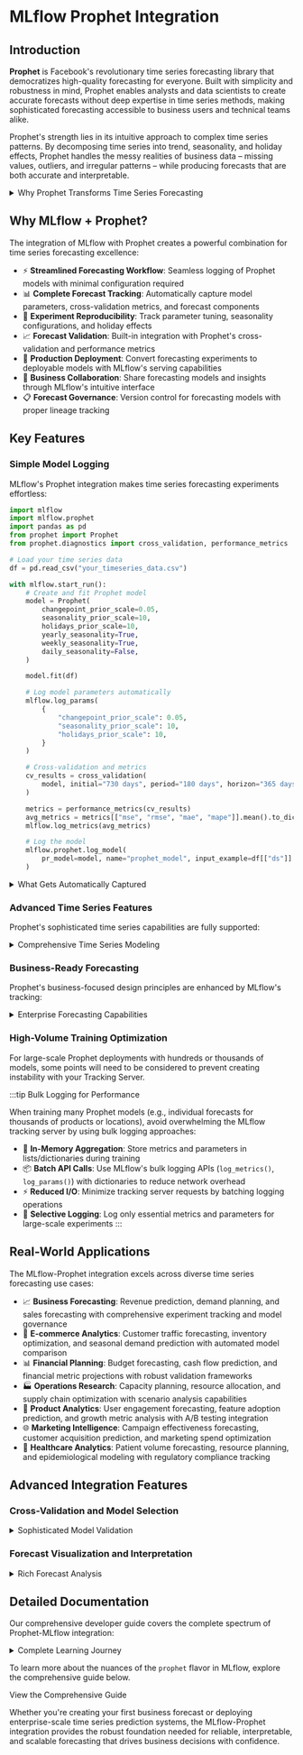 
# MLflow Prophet Integration

## Introduction

**Prophet** is Facebook's revolutionary time series forecasting library that democratizes high-quality forecasting for everyone. Built with simplicity and robustness in mind, Prophet enables analysts and data scientists to create accurate forecasts without deep expertise in time series methods, making sophisticated forecasting accessible to business users and technical teams alike.

Prophet's strength lies in its intuitive approach to complex time series patterns. By decomposing time series into trend, seasonality, and holiday effects, Prophet handles the messy realities of business data – missing values, outliers, and irregular patterns – while producing forecasts that are both accurate and interpretable.

<details>
  <summary>Why Prophet Transforms Time Series Forecasting</summary>

  #### Production-Ready Forecasting
  - 🚀 **Business-Friendly**: Intuitive parameters that align with business understanding
  - 📊 **Handles Reality**: Robust to missing data, outliers, and trend changes
  - 🎯 **Automatic Seasonality**: Built-in daily, weekly, and yearly seasonal patterns
  - 📈 **Holiday Effects**: Native support for holiday and special event modeling

  #### Analyst-Focused Design
  - 🔧 **Minimal Configuration**: Works well with default parameters out of the box
  - 📚 **Interpretable Components**: Clear decomposition of trend, seasonality, and holidays
  - 🎨 **Rich Visualizations**: Built-in plotting for forecast components and diagnostics
  - ⚡ **Fast and Scalable**: Optimized Stan implementation for quick iteration

</details>

## Why MLflow + Prophet?

The integration of MLflow with Prophet creates a powerful combination for time series forecasting excellence:

- ⚡ **Streamlined Forecasting Workflow**: Seamless logging of Prophet models with minimal configuration required
- 📊 **Complete Forecast Tracking**: Automatically capture model parameters, cross-validation metrics, and forecast components
- 🔄 **Experiment Reproducibility**: Track parameter tuning, seasonality configurations, and holiday effects
- 📈 **Forecast Validation**: Built-in integration with Prophet's cross-validation and performance metrics
- 🚀 **Production Deployment**: Convert forecasting experiments to deployable models with MLflow's serving capabilities
- 👥 **Business Collaboration**: Share forecasting models and insights through MLflow's intuitive interface
- 📋 **Forecast Governance**: Version control for forecasting models with proper lineage tracking

## Key Features

### Simple Model Logging

MLflow's Prophet integration makes time series forecasting experiments effortless:

```python
import mlflow
import mlflow.prophet
import pandas as pd
from prophet import Prophet
from prophet.diagnostics import cross_validation, performance_metrics

# Load your time series data
df = pd.read_csv("your_timeseries_data.csv")

with mlflow.start_run():
    # Create and fit Prophet model
    model = Prophet(
        changepoint_prior_scale=0.05,
        seasonality_prior_scale=10,
        holidays_prior_scale=10,
        yearly_seasonality=True,
        weekly_seasonality=True,
        daily_seasonality=False,
    )

    model.fit(df)

    # Log model parameters automatically
    mlflow.log_params(
        {
            "changepoint_prior_scale": 0.05,
            "seasonality_prior_scale": 10,
            "holidays_prior_scale": 10,
        }
    )

    # Cross-validation and metrics
    cv_results = cross_validation(
        model, initial="730 days", period="180 days", horizon="365 days"
    )

    metrics = performance_metrics(cv_results)
    avg_metrics = metrics[["mse", "rmse", "mae", "mape"]].mean().to_dict()
    mlflow.log_metrics(avg_metrics)

    # Log the model
    mlflow.prophet.log_model(
        pr_model=model, name="prophet_model", input_example=df[["ds"]].head()
    )
```

<details>
  <summary>What Gets Automatically Captured</summary>

  #### Model Configuration
  - ⚙️ **Core Parameters**: Changepoint detection, seasonality strength, holiday effects
  - 🎯 **Seasonality Settings**: Yearly, weekly, daily seasonality configurations
  - 🔧 **Advanced Options**: Custom seasonalities, additional regressors, growth models

  #### Forecast Performance
  - 📈 **Cross-Validation Metrics**: MSE, RMSE, MAE, MAPE across different forecast horizons
  - 📊 **Forecast Components**: Trend, seasonal patterns, holiday effects decomposition
  - 🎯 **Prediction Intervals**: Uncertainty quantification for forecast confidence

  #### Production Artifacts
  - 🤖 **Serialized Models**: Prophet models in native format for deployment
  - 📋 **Model Signatures**: Automatic input/output schema inference
  - 📊 **Input Examples**: Sample data for model documentation and testing

</details>

### Advanced Time Series Features

Prophet's sophisticated time series capabilities are fully supported:

<details>
  <summary>Comprehensive Time Series Modeling</summary>

  - 📅 **Holiday Modeling**: Built-in support for country-specific holidays and custom events
  - 📈 **Growth Models**: Linear and logistic growth with capacity constraints
  - 🔄 **Changepoint Detection**: Automatic detection of trend changes with manual override options
  - 📊 **Custom Seasonalities**: Add business-specific seasonal patterns (monthly, quarterly)
  - 🎯 **Additional Regressors**: Include external variables that affect your time series
  - 📉 **Multiplicative Seasonality**: Handle seasonal effects that scale with trend magnitude

</details>

### Business-Ready Forecasting

Prophet's business-focused design principles are enhanced by MLflow's tracking:

<details>
  <summary>Enterprise Forecasting Capabilities</summary>

  #### Forecast Validation
  - 🔍 **Cross-Validation**: Time series-aware validation with historical simulation
  - 📊 **Performance Metrics**: Business-relevant metrics like MAPE for percentage errors
  - 📈 **Horizon Analysis**: Performance evaluation across different forecast periods
  - 🎯 **Residual Analysis**: Systematic error pattern detection and diagnosis

  #### Business Integration
  - 📅 **Calendar Integration**: Automatic handling of business calendars and holidays
  - 💼 **Capacity Planning**: Logistic growth models for resource-constrained scenarios
  - 📊 **Scenario Analysis**: Multiple forecasts with different parameter configurations
  - 🔄 **Model Updates**: Easy retraining with new data while preserving experiment history

</details>

### High-Volume Training Optimization

For large-scale Prophet deployments with hundreds or thousands of models, some points will need to be considered to prevent creating instability with your Tracking Server.

:::tip
Bulk Logging for Performance

  When training many Prophet models (e.g., individual forecasts for thousands of products or locations), avoid overwhelming the MLflow tracking server by using bulk logging approaches:

  - 🚀 **In-Memory Aggregation**: Store metrics and parameters in lists/dictionaries during training
  - 📦 **Batch API Calls**: Use MLflow's bulk logging APIs (`log_metrics()`, `log_params()`) with dictionaries to reduce network overhead
  - ⚡ **Reduced I/O**: Minimize tracking server requests by batching logging operations
  - 🎯 **Selective Logging**: Log only essential metrics and parameters for large-scale experiments
:::

## Real-World Applications

The MLflow-Prophet integration excels across diverse time series forecasting use cases:

- 📈 **Business Forecasting**: Revenue prediction, demand planning, and sales forecasting with comprehensive experiment tracking and model governance
- 🛒 **E-commerce Analytics**: Customer traffic forecasting, inventory optimization, and seasonal demand prediction with automated model comparison
- 📊 **Financial Planning**: Budget forecasting, cash flow prediction, and financial metric projections with robust validation frameworks
- 🏭 **Operations Research**: Capacity planning, resource allocation, and supply chain optimization with scenario analysis capabilities
- 📱 **Product Analytics**: User engagement forecasting, feature adoption prediction, and growth metric analysis with A/B testing integration
- 🌐 **Marketing Intelligence**: Campaign effectiveness forecasting, customer acquisition prediction, and marketing spend optimization
- 🏥 **Healthcare Analytics**: Patient volume forecasting, resource planning, and epidemiological modeling with regulatory compliance tracking

## Advanced Integration Features

### Cross-Validation and Model Selection

<details>
  <summary>Sophisticated Model Validation</summary>

  - 🔄 **Time Series Cross-Validation**: Proper temporal validation avoiding data leakage
  - 📊 **Multiple Horizon Evaluation**: Performance assessment across short and long-term forecasts
  - 🎯 **Parameter Optimization**: Systematic hyperparameter tuning with MLflow tracking
  - 📈 **Model Comparison**: Side-by-side evaluation of different Prophet configurations

</details>

### Forecast Visualization and Interpretation

<details>
  <summary>Rich Forecast Analysis</summary>

  - 📊 **Component Plots**: Automated logging of trend, seasonality, and holiday components
  - 📈 **Forecast Visualization**: Interactive plots showing predictions with uncertainty intervals
  - 🔍 **Diagnostic Charts**: Residual analysis and model fit assessment visualizations
  - 📅 **Calendar Heatmaps**: Seasonal pattern visualization for business insight

</details>

## Detailed Documentation

Our comprehensive developer guide covers the complete spectrum of Prophet-MLflow integration:

<details>
  <summary>Complete Learning Journey</summary>

  #### Foundation Skills
  - ⚡ Set up Prophet model logging for immediate experiment tracking
  - 📊 Master time series data preparation and Prophet's data requirements
  - 🎯 Understand seasonality configuration and parameter tuning
  - 🔧 Configure cross-validation for proper time series model evaluation

  #### Advanced Techniques
  - 📅 Implement holiday and special event modeling for business calendars
  - 📈 Add custom seasonalities and external regressors for complex patterns
  - 🚀 Deploy Prophet models with MLflow's serving infrastructure
  - 📊 Build comprehensive forecast validation and monitoring pipelines

  #### Production Excellence
  - 🏭 Build production-ready forecasting systems with proper experiment governance
  - 👥 Implement team collaboration workflows for shared forecasting model development
  - 🔍 Set up automated model retraining and forecast monitoring
  - 📋 Establish forecasting model registry with business approval workflows

</details>

To learn more about the nuances of the `prophet` flavor in MLflow, explore the comprehensive guide below.

<Link className="button button--primary" to="/ml/traditional-ml/prophet/guide">
  <span>View the Comprehensive Guide</span>
</Link>

Whether you're creating your first business forecast or deploying enterprise-scale time series prediction systems, the MLflow-Prophet integration provides the robust foundation needed for reliable, interpretable, and scalable forecasting that drives business decisions with confidence.